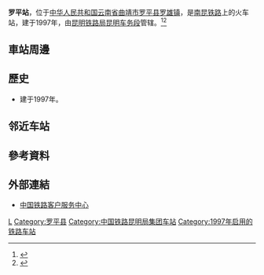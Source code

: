 {{noteTA
|1=zh-cn:始发车次; zh-hk:列車班次;
|2=zh-cn:车次; zh-hk:班次;
}}
{{Infobox China railway station
|车站名称 = 罗平站
|图片 = 
|图片介绍 = 
|其他名称 = 
|车站拼音 = Luoping
|英文名称 = Luoping Railway Station
|车站代码 = 48977<ref>{{cite book|title=中华人民共和国铁路车站代码（GB/T 10302-2010）|publisher=中国标准出版社|year=2010|isbn=155066140495|ignore-isbn-error=true|pages=23}}</ref>
|电报码 = LPM
|拼音码 = LPI
|车站地址 = [[云南省|云南省]][[曲靖市|曲靖市]][[罗平县|罗平县]][[罗雄镇|罗雄镇]]
|归属 = [[昆明铁路局|昆明铁路局]][[昆明车务段|昆明车务段]]
|线路 = [[南昆铁路|南昆铁路]]
|车站等级 = [[四等站_(中铁)|四等站]]
|月台数目 = 
|股道数目 = 
}}
'''罗平站'''，位于[[中华人民共和国|中华人民共和国]][[云南省|云南省]][[曲靖市|曲靖市]][[罗平县|罗平县]][[罗雄镇|罗雄镇]]，是[[南昆铁路|南昆铁路]]上的火车站，建于1997年，由[[昆明铁路局|昆明铁路局]][[昆明车务段|昆明车务段]]管辖。<ref>{{Cite web |url=http://search.huochepiao.com/huochezhan/jieshao/2368.htm |title=罗平火车站介绍 |access-date=2018-02-07 |archive-date=2019-06-02 |archive-url=https://web.archive.org/web/20190602081407/http://search.huochepiao.com/huochezhan/jieshao/2368.htm |dead-url=no }}</ref><ref>{{cite news|author=|url=http://www.yn.xinhuanet.com/newscenter/2014-02/25/c_133141890.htm|title=二月的“油菜花”——记昆明铁路局罗平站客运员周丽萍|publisher=[[新华网|新华网]]云南频道|date=2014-02-25|accessdate=2016-10-25|deadurl=yes|archiveurl=https://web.archive.org/web/20161026002131/http://www.yn.xinhuanet.com/newscenter/2014-02/25/c_133141890.htm|archivedate=2016-10-26}}</ref>
==車站周邊==
==歷史==
* 建于1997年。
== 邻近车站 ==
{{start rail box|中国铁路}}
{{s-inop|[[羊者窝站|羊者窝站]]|[[昆明站|昆明]]方向}}
{{s-line|[[南昆铁路|南昆铁路]]}}
{{s-inop|[[芦沟站|芦沟站]]|[[南宁站|南宁]]方向}}
{{end box}}
==參考資料==
{{reflist}}
==外部連結==
* [http://www.12306.cn/mormhweb/ 中国铁路客户服务中心]{{Wayback|url=http://www.12306.cn/mormhweb/ |date=20180205163941 }}
{{China-rail-stub}}
{{南昆铁路}}
{{昆明铁路局}}
{{云南省铁路}}
[[Category:曲靖市铁路车站|L]]
[[Category:罗平县|Category:罗平县]]
[[Category:中国铁路昆明局集团车站|Category:中国铁路昆明局集团车站]]
[[Category:1997年启用的铁路车站|Category:1997年启用的铁路车站]]